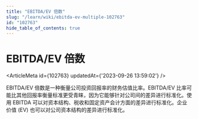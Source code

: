 ```yaml
---
title: "EBITDA/EV 倍数"
slug: "/learn/wiki/ebitda-ev-multiple-102763"
id: "102763"
hide_table_of_contents: true
---
```



# EBITDA/EV 倍数

<ArticleMeta id={102763} updatedAt={'2023-09-26 13:59:02'} />
<div className='border-solid border-b border-t-0 my-4 border-[var(--ifm-color-gray-300)]' />

EBITDA/EV 倍数是一种衡量公司投资回报率的财务估值比率。EBITDA/EV 比率可能比其他回报率衡量标准更受青睐，因为它能够针对公司间的差异进行标准化。使用 EBITDA 可以对资本结构、税收和固定资产会计方面的差异进行标准化。企业价值 (EV) 也可以对公司资本结构的差异进行标准化。

